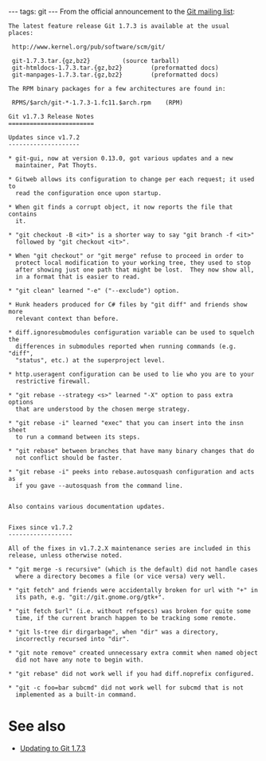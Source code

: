 ---
tags: git
---
From the official announcement to the [[Git mailing list]]:

<pre>The latest feature release Git 1.7.3 is available at the usual
places:

 http://www.kernel.org/pub/software/scm/git/

 git-1.7.3.tar.{gz,bz2}			(source tarball)
 git-htmldocs-1.7.3.tar.{gz,bz2}		(preformatted docs)
 git-manpages-1.7.3.tar.{gz,bz2}		(preformatted docs)

The RPM binary packages for a few architectures are found in:

 RPMS/$arch/git-*-1.7.3-1.fc11.$arch.rpm	(RPM)

Git v1.7.3 Release Notes
========================

Updates since v1.7.2
--------------------

* git-gui, now at version 0.13.0, got various updates and a new
  maintainer, Pat Thoyts.

* Gitweb allows its configuration to change per each request; it used to
  read the configuration once upon startup.

* When git finds a corrupt object, it now reports the file that contains
  it.

* "git checkout -B <it>" is a shorter way to say "git branch -f <it>"
  followed by "git checkout <it>".

* When "git checkout" or "git merge" refuse to proceed in order to
  protect local modification to your working tree, they used to stop
  after showing just one path that might be lost.  They now show all,
  in a format that is easier to read.

* "git clean" learned "-e" ("--exclude") option.

* Hunk headers produced for C# files by "git diff" and friends show more
  relevant context than before.

* diff.ignoresubmodules configuration variable can be used to squelch the
  differences in submodules reported when running commands (e.g. "diff",
  "status", etc.) at the superproject level.

* http.useragent configuration can be used to lie who you are to your
  restrictive firewall.

* "git rebase --strategy <s>" learned "-X" option to pass extra options
  that are understood by the chosen merge strategy.

* "git rebase -i" learned "exec" that you can insert into the insn sheet
  to run a command between its steps.

* "git rebase" between branches that have many binary changes that do
  not conflict should be faster.

* "git rebase -i" peeks into rebase.autosquash configuration and acts as
  if you gave --autosquash from the command line.


Also contains various documentation updates.


Fixes since v1.7.2
------------------

All of the fixes in v1.7.2.X maintenance series are included in this
release, unless otherwise noted.

* "git merge -s recursive" (which is the default) did not handle cases
  where a directory becomes a file (or vice versa) very well.

* "git fetch" and friends were accidentally broken for url with "+" in
  its path, e.g. "git://git.gnome.org/gtk+".

* "git fetch $url" (i.e. without refspecs) was broken for quite some
  time, if the current branch happen to be tracking some remote.

* "git ls-tree dir dirgarbage", when "dir" was a directory,
  incorrectly recursed into "dir".

* "git note remove" created unnecessary extra commit when named object
  did not have any note to begin with.

* "git rebase" did not work well if you had diff.noprefix configured.

* "git -c foo=bar subcmd" did not work well for subcmd that is not
  implemented as a built-in command.</pre>

= See also =

* [[Updating to Git 1.7.3]]
